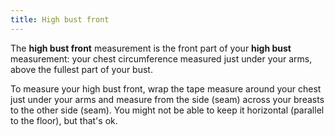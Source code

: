 ```yaml
---
title: High bust front
---
```


The **high bust front** measurement is the front part of your **high bust** measurement:
your chest circumference measured just under your arms, above the fullest part of your bust.

To measure your high bust front, wrap the tape measure around your chest just under your arms
and measure from the side (seam) across your breasts to the other side (seam).
You might not be able to keep it horizontal (parallel to the floor), but that's ok.

<MeasurementImage />
